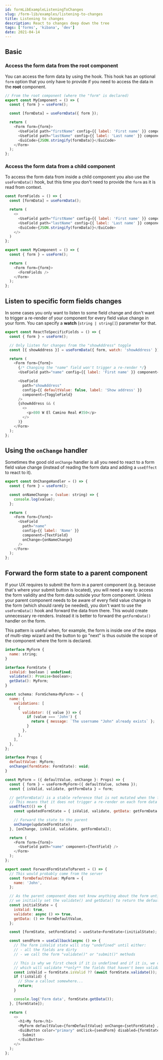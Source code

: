 ---
id: formLibExampleListeningToChanges
slug: /form-lib/examples/listening-to-changes
title: Listening to changes
description: React to changes deep down the tree
tags: ['forms', 'kibana', 'dev']
date: 2021-04-14
---

## Basic

### Access the form data from the root component

You can access the form data by using the <DocLink id="formLibCoreUseFormData" text="useFormData()"/> hook. This hook has an optional `form` option that you only have to provide if you need to access the data in the **root** component.

```js
// From the root component (where the "form" is declared)
export const MyComponent = () => {
  const { form } = useForm();

  const [formData] = useFormData({ form });

  return (
    <Form form={form}>
      <UseField path="firstName" config={{ label: 'First name' }} component={TextField} />
      <UseField path="lastName" config={{ label: 'Last name' }} component={TextField} />
      <EuiCode>{JSON.stringify(formData)}</EuiCode>
    </Form>
  );
};
```
### Access the form data from a child component

To access the form data from inside a child component you also use the `useFormData()` hook, but this time you don't need to provide the `form` as it is read from context.

```js
const FormFields = () => {
  const [formData] = useFormData();

  return (
    <>
      <UseField path="firstName" config={{ label: 'First name' }} component={TextField} />
      <UseField path="lastName" config={{ label: 'Last name' }} component={TextField} />
      <EuiCode>{JSON.stringify(formData)}</EuiCode>
    </>
  )
};

export const MyComponent = () => {
  const { form } = useForm();

  return (
    <Form form={form}>
      <FormFields />
    </Form>
  );
};
```

## Listen to specific form fields changes

In some cases you only want to listen to some field change and don't want to trigger a re-render of your component for every field value change in your form. You can specify a **watch** (`string | string[]`) parameter for that.

```js
export const ReactToSpecificFields = () => {
  const { form } = useForm();

  // Only listen for changes from the "showAddress" toggle
  const [{ showAddress }] = useFormData({ form, watch: 'showAddress' });

  return (
    <Form form={form}>
      {/* Changing the "name" field won't trigger a re-render */}
      <UseField path="name" config={{ label: 'First name' }} component={TextField} />

      <UseField
        path="showAddress"
        config={{ defaultValue: false, label: 'Show address' }}
        component={ToggleField}
      />
      {showAddress && (
        <>
          <p>800 W El Camino Real #350</p>
        </>
      )}
    </Form>
  );
};
```

## Using the `onChange` handler

Sometimes the good old `onChange` handler is all you need to react to a form field value change (instead of reading the form data and adding a `useEffect` to react to it).

```js
export const OnChangeHandler = () => {
  const { form } = useForm();

  const onNameChange = (value: string) => {
    console.log(value);
  };

  return (
    <Form form={form}>
      <UseField
        path="name"
        config={{ label: 'Name' }}
        component={TextField}
        onChange={onNameChange}
      />
    </Form>
  );
};
```

## Forward the form state to a parent component

If your UX requires to submit the form in a parent component (e.g. because that's where your submit button is located), you will need a way to access the form validity and the form data outside your form component. Unless your parent component needs to be aware of every field value change in the form (which should rarely be needed), you don't want to use the `useFormData()` hook and forward the data from there. This would create unnecessary re-renders. Instead it is better to forward the `getFormData()` handler on the form.

This pattern is useful when, for example, the form is inside one of the steps of multi-step wizard and the button to go "next" is thus outside the scope of the component where the form is declared.

```js
interface MyForm {
  name: string;
}

interface FormState {
  isValid: boolean | undefined;
  validate(): Promise<boolean>;
  getData(): MyForm;
}

const schema: FormSchema<MyForm> = {
  name: {
    validations: [
      {
        validator: ({ value }) => {
          if (value === 'John') {
            return { message: `The username "John" already exists` };
          }
        },
      },
    ],
  },
};

interface Props {
  defaultValue: MyForm;
  onChange(formState: FormState): void;
}

const MyForm = ({ defaultValue, onChange }: Props) => {
  const { form } = useForm<MyForm>({ defaultValue, schema });
  const { isValid, validate, getFormData } = form;

  // getFormData() is a stable reference that is not mutated when the form data change.
  // This means that it does not trigger a re-render on each form data change.
  useEffect(() => {
    const updatedFormState = { isValid, validate, getData: getFormData };

    // Forward the state to the parent
    onChange(updatedFormState);
  }, [onChange, isValid, validate, getFormData]);

  return (
    <Form form={form}>
      <UseField path="name" component={TextField} />
    </Form>
  );
};

export const ForwardFormStateToParent = () => {
  // This would probably come from the server
  const formDefaultValue: MyForm = {
    name: 'John',
  };

  // As the parent component does not know anything about the form until the form calls an onChange(),
  // we initially set the validate() and getData() to return the default state.
  const initialState = {
    isValid: true,
    validate: async () => true,
    getData: () => formDefaultValue,
  };

  const [formState, setFormState] = useState<FormState>(initialState);

  const sendForm = useCallback(async () => {
    // The form isValid state will stay "undefined" until either:
    // - all the fields are dirty
    // - we call the form "validate()" or "submit()" methods

    // This is why we first check if it is undefined and if it is, we call the validate() method
    // which will validate **only** the fields that haven't been validated yet.
    const isValid = formState.isValid ?? (await formState.validate());
    if (!isValid) {
      // Show a callout somewhere...
      return;
    }

    console.log('Form data', formState.getData());
  }, [formState]);

  return (
    <>
      <h1>My form</h1>
      <MyForm defaultValue={formDefaultValue} onChange={setFormState} />
      <EuiButton color="primary" onClick={sendForm} disabled={formState.isValid === false} fill>
        Submit
      </EuiButton>
    </>
  );
};
```
